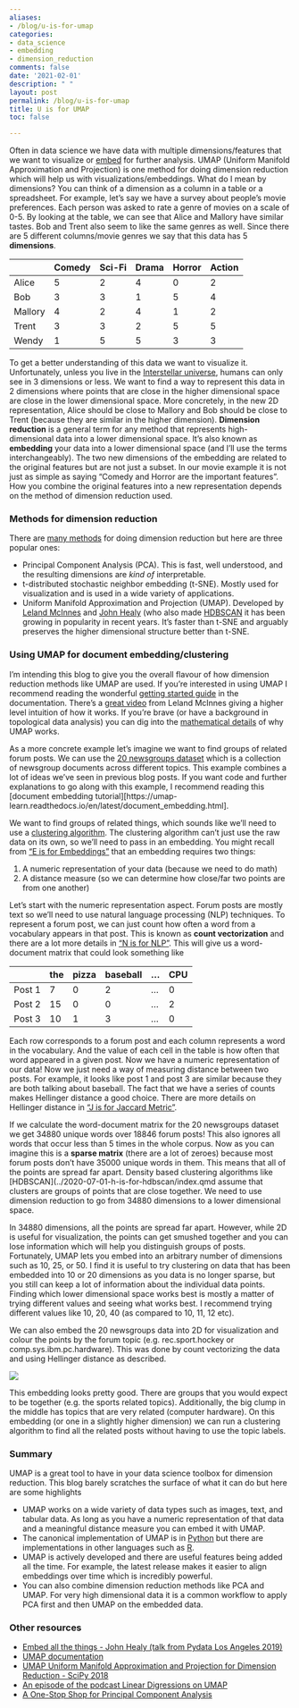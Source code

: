 ```yaml
---
aliases:
- /blog/u-is-for-umap
categories:
- data_science
- embedding
- dimension_reduction
comments: false
date: '2021-02-01'
description: " "
layout: post
permalink: /blog/u-is-for-umap
title: U is for UMAP
toc: false

---
```


Often in data science we have data with multiple dimensions/features that we want to visualize or [embed](../2020-05-03-e-is-for-embeddings/index.qmd) for further analysis. UMAP (Uniform Manifold Approximation and Projection) is one method for doing dimension reduction which will help us with visualizations/embeddings. What do I mean by dimensions? You can think of a dimension as a column in a table or a spreadsheet. For example, let’s say we have a survey about people's movie preferences. Each person was asked to rate a genre of movies on a scale of 0-5. By looking at the table, we can see that Alice and Mallory have similar tastes. Bob and Trent also seem to like the same genres as well. Since there are 5 different columns/movie genres we say that this data has 5 **dimensions**.

|         | Comedy | Sci-Fi | Drama | Horror | Action |
| ------- | ------ | ------ | ----- | ------ | ------ |
| Alice   | 5      | 2      | 4     | 0      | 2      |
| Bob     | 3      | 3      | 1     | 5      | 4      |
| Mallory | 4      | 2      | 4     | 1      | 2      |
| Trent   | 3      | 3      | 2     | 5      | 5      |
| Wendy   | 1      | 5      | 5     | 3      | 3      |

To get a better understanding of this data we want to visualize it. Unfortunately, unless you live in the [Interstellar universe](https://www.imdb.com/title/tt0816692/), humans can only see in 3 dimensions or less. We want to find a way to represent this data in 2 dimensions where points that are close in the higher dimensional space are close in the lower dimensional space. More concretely, in the new 2D representation, Alice should be close to Mallory and Bob should be close to Trent (because they are similar in the higher dimension). **Dimension reduction** is a general term for any method that represents high-dimensional data into a lower dimensional space. It’s also known as **embedding** your data into a lower dimensional space (and I’ll use the terms interchangeably). The two new dimensions of the embedding are related to the original features but are not just a subset. In our movie example it is not just as simple as saying “Comedy and Horror are the important features”. How you combine the original features into a new representation depends on the method of dimension reduction used.

### Methods for dimension reduction

There are [many methods](https://www.youtube.com/watch?v=9iol3Lk6kyU) for doing dimension reduction but here are three popular ones:

* Principal Component Analysis (PCA). This is fast, well understood, and the resulting dimensions are *kind of* interpretable.
* t-distributed stochastic neighbor embedding (t-SNE). Mostly used for visualization and is used in a wide variety of applications.
* Uniform Manifold Approximation and Projection (UMAP). Developed by [Leland McInnes](https://twitter.com/leland_mcinnes?lang=en) and [John Healy](https://github.com/jc-healy) (who also made [HDBSCAN](../2020-07-01-h-is-for-hdbscan/index.qmd) it has been growing in popularity in recent years. It’s faster than t-SNE and arguably preserves the higher dimensional structure better than t-SNE.

### Using UMAP for document embedding/clustering

I’m intending this blog to give you the overall flavour of how dimension reduction methods like UMAP are used. If you’re interested in using UMAP I recommend reading the wonderful [getting started guide](https://umap-learn.readthedocs.io/en/latest/basic_usage.html) in the documentation. There’s a [great video](https://www.youtube.com/watch?v=nq6iPZVUxZU) from Leland McInnes giving a higher level intuition of how it works. If you’re brave (or have a background in topological data analysis) you can dig into the [mathematical details](https://arxiv.org/abs/1802.03426) of why UMAP works. 

As a more concrete example let’s imagine we want to find groups of related forum posts. We can use the [20 newsgroups dataset](http://qwone.com/~jason/20Newsgroups/) which is a collection of newsgroup documents across different topics. This example combines a lot of ideas we’ve seen in previous blog posts. If you want code and further explanations to go along with this example, I recommend reading this [document embedding tutorial][https://umap-learn.readthedocs.io/en/latest/document_embedding.html].

We want to find groups of related things, which sounds like we’ll need to use a [clustering algorithm](../2020-03-01-c-is-for-clustering/index.qmd). The clustering algorithm can’t just use the raw data on its own, so we’ll need to pass in an embedding. You might recall from [“E is for Embeddings”](../2020-05-03-e-is-for-embeddings/index.qmd) that an embedding requires two things:

1. A numeric representation of your data (because we need to do math)
2. A distance measure (so we can determine how close/far two points are from one another)

Let’s start with the numeric representation aspect. Forum posts are mostly text so we’ll need to use natural language processing (NLP) techniques. To represent a forum post, we can just count how often a word from a vocabulary appears in that post. This is known as **count vectorization** and there are a lot more details in [“N is for NLP”](../2020-10-18-n-is-for-natural-language-processing/index.qmd). This will give us a word-document matrix that could look something like


|        | the | pizza | baseball | ... | CPU |
| ------ | --- | ----- | -------- | --- | --- |
| Post 1 | 7   | 0     | 2        | ... | 0   |
| Post 2 | 15  | 0     | 0        | ... | 2   |
| Post 3 | 10  | 1     | 3        | ... | 0   |

Each row corresponds to a forum post and each column represents a word in the vocabulary. And the value of each cell in the table is how often that word appeared in a given post. Now we have a numeric representation of our data! Now we just need a way of measuring distance between two posts. For example, it looks like post 1 and post 3 are similar because they are both talking about baseball. The fact that we have a series of counts makes Hellinger distance a good choice. There are more details on Hellinger distance in [“J is for Jaccard Metric”](../2020-09-27-j-is-for-jaccard/index.md).

If we calculate the word-document matrix for the 20 newsgroups dataset we get 34880 unique words over 18846 forum posts! This also ignores all words that occur less than 5 times in the whole corpus. Now as you can imagine this is a **sparse matrix** (there are a lot of zeroes) because most forum posts don’t have 35000 unique words in them. This means that all of the points are spread far apart. Density based clustering algorithms like [HDBSCAN](../2020-07-01-h-is-for-hdbscan/index.qmd assume that clusters are groups of points that are close together. We need to use dimension reduction to go from 34880 dimensions to a lower dimensional space.

In 34880 dimensions, all the points are spread far apart. However, while 2D is useful for visualization, the points can get smushed together and you can lose information which will help you distinguish groups of posts. Fortunately, UMAP lets you embed into an arbitrary number of dimensions such as 10, 25, or 50. I find it is useful to try clustering on data that has been embedded into 10 or 20 dimensions as you data is no longer sparse, but you still can keep a lot of information about the individual data points. Finding which lower dimensional space works best is mostly a matter of trying different values and seeing what works best. I recommend trying different values like 10, 20, 40 (as compared to 10, 11, 12 etc). 

We can also embed the 20 newsgroups data into 2D for visualization and colour the points by the forum topic (e.g. rec.sport.hockey or comp.sys.ibm.pc.hardware). This was done by count vectorizing the data and using Hellinger distance as described. 

![](20newsgroups_hellinger_counts.png)

This embedding looks pretty good. There are groups that you would expect to be together (e.g. the sports related topics). Additionally, the big clump in the middle has topics that are very related (computer hardware). On this embedding (or one in a slightly higher dimension) we can run a clustering algorithm to find all the related posts without having to use the topic labels.

### Summary

UMAP is a great tool to have in your data science toolbox for dimension reduction. This blog barely scratches the surface of what it can do but here are some highlights

* UMAP works on a wide variety of data types such as images, text, and tabular data. As long as you have a numeric representation of that data and a meaningful distance measure you can embed it with UMAP.
* The canonical implementation of UMAP is in [Python](https://github.com/lmcinnes/umap) but there are implementations in other languages such as [R](https://github.com/tkonopka/umap).
* UMAP is actively developed and there are useful features being added all the time. For example, the latest release makes it easier to align embeddings over time which is incredibly powerful.
* You can also combine dimension reduction methods like PCA and UMAP. For very high dimensional data it is a common workflow to apply PCA first and then UMAP on the embedded data.

### Other resources

* [Embed all the things - John Healy (talk from Pydata Los Angeles 2019)](https://www.youtube.com/watch?v=OtVR_ZnXLu4&list=PLGVZCDnMOq0pHVE3SB0ecki__VMncQPKo&index=41&t=0s)
* [UMAP documentation](https://umap-learn.readthedocs.io/en/latest/index.html)
* [UMAP Uniform Manifold Approximation and Projection for Dimension Reduction - SciPy 2018](https://www.youtube.com/watch?v=nq6iPZVUxZU)
* [An episode of the podcast Linear Digressions on UMAP](http://lineardigressions.com/episodes/2019/12/22/umap-the-latest-in-dimensionality-reduction-for-clustering)
* [A One-Stop Shop for Principal Component Analysis](https://towardsdatascience.com/a-one-stop-shop-for-principal-component-analysis-5582fb7e0a9c)



